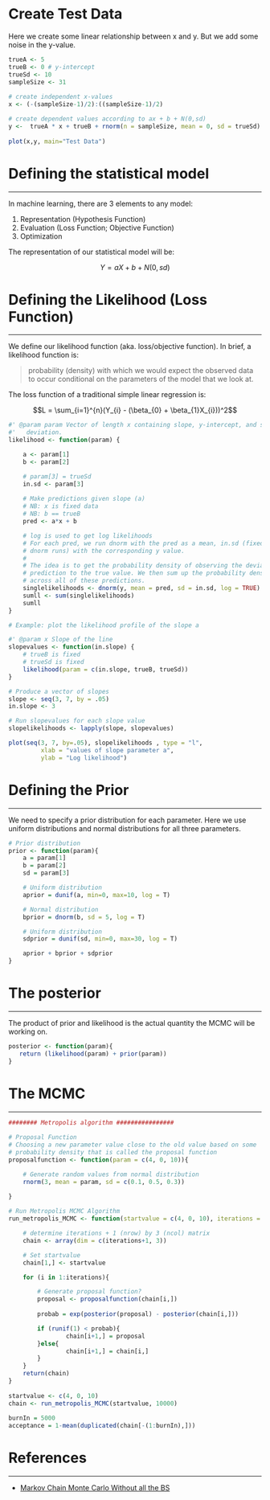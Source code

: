 

# Create Test Data

Here we create some linear relationship between x and y. But we add some noise in the y-value.

```r
trueA <- 5
trueB <- 0 # y-intercept
trueSd <- 10
sampleSize <- 31
 
# create independent x-values 
x <- (-(sampleSize-1)/2):((sampleSize-1)/2)

# create dependent values according to ax + b + N(0,sd)
y <-  trueA * x + trueB + rnorm(n = sampleSize, mean = 0, sd = trueSd)
 
plot(x,y, main="Test Data")
```

# Defining the statistical model
***

In machine learning, there are 3 elements to any model:

1. Representation (Hypothesis Function)
2. Evaluation (Loss Function; Objective Function)
3. Optimization

The representation of our statistical model will be:

$$Y = aX + b + N(0, sd)$$

# Defining the Likelihood (Loss Function)
***

We define our likelihood function (aka. loss/objective function). In brief, a likelihood function is:

> probability (density) with which we would expect the observed data to occur conditional on the parameters of the model that we look at. 

The loss function of a traditional simple linear regression is:

$$L = \sum_{i=1}^{n}(Y_{i} - (\beta_{0} + \beta_{1}X_{i}))^2$$

```r
#' @param param Vector of length x containing slope, y-intercept, and standard
#'   deviation.
likelihood <- function(param) {

	a <- param[1]
	b <- param[2]

	# param[3] = trueSd
	in.sd <- param[3]
		
	# Make predictions given slope (a)
	# NB: x is fixed data
	# NB: b == trueB
	pred <- a*x + b

	# log is used to get log likelihoods
	# For each pred, we run dnorm with the pred as a mean, in.sd (fixed across
	# dnorm runs) with the corresponding y value. 
	#
	# The idea is to get the probability density of observing the deviation of
	# prediction to the true value. We then sum up the probability density values
	# across all of these predictions.
	singlelikelihoods <- dnorm(y, mean = pred, sd = in.sd, log = TRUE)
	sumll <- sum(singlelikelihoods)
	sumll
}

# Example: plot the likelihood profile of the slope a

#' @param x Slope of the line
slopevalues <- function(in.slope) {
	# trueB is fixed
	# trueSd is fixed
	likelihood(param = c(in.slope, trueB, trueSd))
}

# Produce a vector of slopes
slope <- seq(3, 7, by = .05)
in.slope <- 3

# Run slopevalues for each slope value
slopelikelihoods <- lapply(slope, slopevalues)

plot(seq(3, 7, by=.05), slopelikelihoods , type = "l", 
		 xlab = "values of slope parameter a", 
		 ylab = "Log likelihood")
```

# Defining the Prior
***

We need to specify a prior distribution for each parameter. Here we use uniform distributions and normal distributions for all three parameters.

```r
# Prior distribution
prior <- function(param){
	a = param[1]
	b = param[2]
	sd = param[3]

	# Uniform distribution
	aprior = dunif(a, min=0, max=10, log = T)

	# Normal distribution
	bprior = dnorm(b, sd = 5, log = T)

	# Uniform distribution
	sdprior = dunif(sd, min=0, max=30, log = T)

	aprior + bprior + sdprior
}
```

# The posterior
***

The product of prior and likelihood is the actual quantity the MCMC will be working on.

```r
posterior <- function(param){
   return (likelihood(param) + prior(param))
}
```

# The MCMC
***

```r
######## Metropolis algorithm ################
 
# Proposal Function
# Choosing a new parameter value close to the old value based on some 
# probability density that is called the proposal function
proposalfunction <- function(param = c(4, 0, 10)){

	# Generate random values from normal distribution
	rnorm(3, mean = param, sd = c(0.1, 0.5, 0.3))

}
 
# Run Metropolis MCMC Algorithm
run_metropolis_MCMC <- function(startvalue = c(4, 0, 10), iterations = 10000){

	# determine iterations + 1 (nrow) by 3 (ncol) matrix 
	chain <- array(dim = c(iterations+1, 3))

	# Set startvalue	
	chain[1,] <- startvalue

	for (i in 1:iterations){

		# Generate proposal function?
		proposal <- proposalfunction(chain[i,])
			
		probab = exp(posterior(proposal) - posterior(chain[i,]))

		if (runif(1) < probab){
				chain[i+1,] = proposal
		}else{
				chain[i+1,] = chain[i,]
		}
	}
	return(chain)
}
 
startvalue <- c(4, 0, 10)
chain <- run_metropolis_MCMC(startvalue, 10000)
 
burnIn = 5000
acceptance = 1-mean(duplicated(chain[-(1:burnIn),]))
```
>

# References
***

* [Markov Chain Monte Carlo Without all the BS](http://jeremykun.com/2015/04/06/markov-chain-monte-carlo-without-all-the-bullshit/)
